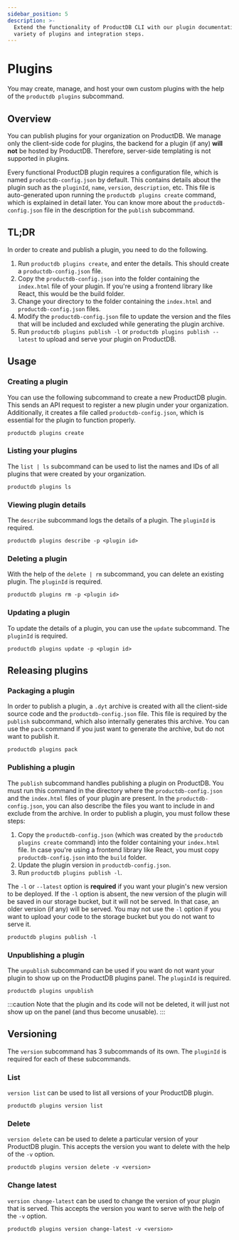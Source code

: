 ```yaml
---
sidebar_position: 5
description: >-
  Extend the functionality of ProductDB CLI with our plugin documentation. Discover a
  variety of plugins and integration steps.
---
```


# Plugins

You may create, manage, and host your own custom plugins with the help of the
`productdb plugins` subcommand.

## Overview

You can publish plugins for your organization on ProductDB. We manage only the
client-side code for plugins, the backend for a plugin (if any) **will not** be
hosted by ProductDB. Therefore, server-side templating is not supported in plugins.

Every functional ProductDB plugin requires a configuration file, which is named
`productdb-config.json` by default. This contains details about the plugin such as
the `pluginId`, `name`, `version`, `description`, etc. This file is
auto-generated upon running the `productdb plugins create` command, which is
explained in detail later. You can know more about the `productdb-config.json` file
in the description for the `publish` subcommand.

## TL;DR

In order to create and publish a plugin, you need to do the following.

1. Run `productdb plugins create`, and enter the details. This should create a
   `productdb-config.json` file.
2. Copy the `productdb-config.json` into the folder containing the `index.html` file
   of your plugin. If you're using a frontend library like React, this would be
   the build folder.
3. Change your directory to the folder containing the `index.html` and
   `productdb-config.json` files.
4. Modify the `productdb-config.json` file to update the version and the files that
   will be included and excluded while generating the plugin archive.
5. Run `productdb plugins publish -l` or `productdb plugins publish --latest` to upload
   and serve your plugin on ProductDB.

## Usage

### Creating a plugin

You can use the following subcommand to create a new ProductDB plugin. This sends an
API request to register a new plugin under your organization. Additionally, it
creates a file called `productdb-config.json`, which is essential for the plugin to
function properly.

```shell
productdb plugins create
```

### Listing your plugins

The `list | ls` subcommand can be used to list the names and IDs of all plugins
that were created by your organization.

```shell
productdb plugins ls
```

### Viewing plugin details

The `describe` subcommand logs the details of a plugin. The `pluginId` is
required.

```shell
productdb plugins describe -p <plugin id>
```

### Deleting a plugin

With the help of the `delete | rm` subcommand, you can delete an existing
plugin. The `pluginId` is required.

```shell
productdb plugins rm -p <plugin id>
```

### Updating a plugin

To update the details of a plugin, you can use the `update` subcommand. The
`pluginId` is required.

```shell
productdb plugins update -p <plugin id>
```

## Releasing plugins

### Packaging a plugin

In order to publish a plugin, a `.dyt` archive is created with all the
client-side source code and the `productdb-config.json` file. This file is required
by the `publish` subcommand, which also internally generates this archive. You
can use the `pack` command if you just want to generate the archive, but do not
want to publish it.

```shell
productdb plugins pack
```

### Publishing a plugin

The `publish` subcommand handles publishing a plugin on ProductDB. You must run this
command in the directory where the `productdb-config.json` and the `index.html` files
of your plugin are present. In the `productdb-config.json`, you can also describe the
files you want to include in and exclude from the archive. In order to publish a
plugin, you must follow these steps:

1. Copy the `productdb-config.json` (which was created by the `productdb plugins create`
   command) into the folder containing your `index.html` file. In case you're
   using a frontend library like React, you must copy `productdb-config.json` into
   the `build` folder.
2. Update the plugin version in `productdb-config.json`.
3. Run `productdb plugins publish -l`.

The `-l` or `--latest` option is **required** if you want your plugin's new
version to be deployed. If the `-l` option is absent, the new version of the
plugin will be saved in our storage bucket, but it will not be served. In that
case, an older version (if any) will be served. You may not use the `-l` option
if you want to upload your code to the storage bucket but you do not want to
serve it.

```shell
productdb plugins publish -l
```

### Unpublishing a plugin

The `unpublish` subcommand can be used if you want do not want your plugin to
show up on the ProductDB plugins panel. The `pluginId` is required.

```shell
productdb plugins unpublish
```

:::caution Note that the plugin and its code will not be deleted, it will just
not show up on the panel (and thus become unusable). :::

## Versioning

The `version` subcommand has 3 subcommands of its own. The `pluginId` is
required for each of these subcommands.

### List

`version list` can be used to list all versions of your ProductDB plugin.

```shell
productdb plugins version list
```

### Delete

`version delete` can be used to delete a particular version of your ProductDB plugin.
This accepts the version you want to delete with the help of the `-v` option.

```shell
productdb plugins version delete -v <version>
```

### Change latest

`version change-latest` can be used to change the version of your plugin that is
served. This accepts the version you want to serve with the help of the `-v`
option.

```shell
productdb plugins version change-latest -v <version>
```

<head>
  <title>CLI Plugins</title>
  <meta name="description" content="Extend the functionality of ProductDB CLI with our plugin documentation. Discover a variety of plugins and integration steps."/>
</head>
